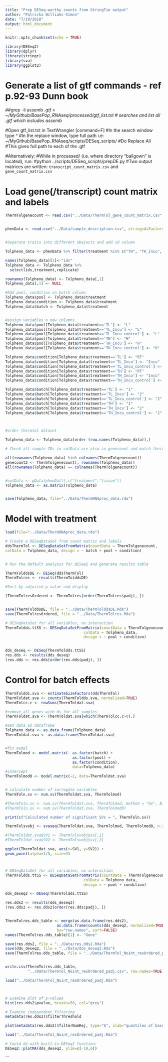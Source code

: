 ```yaml
---
title: "Prep DESeq-worthy counts from StringTie output"
author: "Patricka Williams-Simon"
date: "7/19/2018"
output: html_document
---
```


```r
knitr::opts_chunk$set(echo = TRUE)

library(DESeq2)
library(dplyr)
library(stringr)
library(sva)
library(ggplot2)
```

# Generate a list of gtf commands - ref p.92-93 Dunn book

##grep -li assemb *.gtf > ~/MyGithub/BasePop_RNAseq/processed/gtf_list.txt
# searches and list all .gtf which includes assemb*

#Open gtf_list.txt in TextWrangler [command+F]
#In the search window type ^
#In the replace window, type full path i.e: ~/MyGithub/BasePop_RNAseq/scripts/DESeq_scripts/
#Do Replace All
#This gives full path to each of the .gtf

#Alternatively:
#While in processed/ (i.e. where directory "ballgown" is located), run:
#python ../scripts/DESeq_scripts/prepDE.py
#Two output matrices are written: `transcript_count_matrix.csv` and `gene_count_matrix.csv`

# Load gene(/transcript) count matrix and labels

```r

ThermTolgenecount <- read.csv("../Data/ThermTol_gene_count_matrix.csv", row.names="gene_id")


phenData <- read.csv("../Data/sample_description.csv", stringsAsFactors = FALSE)


#Separate traits into different obejects and add id column 

Tolpheno_data <- phenData %>% filter(treatment %in% c("TH", "TH_Incu", "TH_Incu_control", "TL","TL_Incu", "TL_Incu_control"  ))

names(Tolpheno_data)[1]<-"ids"
Tolpheno_data <- Tolpheno_data %>%
  select(ids,treatment,replicate)

rownames(Tolpheno_data) <- Tolpheno_data[,1]
Tolpheno_data[,1] <- NULL

#Add pool, condition an batch column
Tolpheno_data$pool <- Tolpheno_data$treatment
Tolpheno_data$condition <- Tolpheno_data$treatment
Tolpheno_data$batch <- Tolpheno_data$treatment


#assign variables o new columns
Tolpheno_data$pool[Tolpheno_data$treatment=='TL'] <- "L"
Tolpheno_data$pool[Tolpheno_data$treatment=='TL_Incu'] <- "L"
Tolpheno_data$pool[Tolpheno_data$treatment=='TL_Incu_control'] <- "L"
Tolpheno_data$pool[Tolpheno_data$treatment=='TH'] <- "H"
Tolpheno_data$pool[Tolpheno_data$treatment=='TH_Incu'] <- "H"
Tolpheno_data$pool[Tolpheno_data$treatment=='TH_Incu_control'] <- "H"

Tolpheno_data$condition[Tolpheno_data$treatment=='TL'] <- "RT"
Tolpheno_data$condition[Tolpheno_data$treatment=='TL_Incu'] <- "Incu"
Tolpheno_data$condition[Tolpheno_data$treatment=='TL_Incu_control'] <- "RT"
Tolpheno_data$condition[Tolpheno_data$treatment=='TH'] <- "RT"
Tolpheno_data$condition[Tolpheno_data$treatment=='TH_Incu'] <- "Incu"
Tolpheno_data$condition[Tolpheno_data$treatment=='TH_Incu_control'] <- "RT"

Tolpheno_data$batch[Tolpheno_data$treatment=='TL'] <- "1"
Tolpheno_data$batch[Tolpheno_data$treatment=='TL_Incu'] <- "2"
Tolpheno_data$batch[Tolpheno_data$treatment=='TL_Incu_control'] <- "2"
Tolpheno_data$batch[Tolpheno_data$treatment=='TH'] <- "1"
Tolpheno_data$batch[Tolpheno_data$treatment=='TH_Incu'] <- "2"
Tolpheno_data$batch[Tolpheno_data$treatment=='TH_Incu_control'] <- "2"



#order thermtol dataset 

Tolpheno_data <- Tolpheno_data[order (row.names(Tolpheno_data)),]

# Check all sample IDs in colData are also in genecount and match their orders

all(rownames(Tolpheno_data) %in% colnames(ThermTolgenecount))
genecount2 <- ThermTolgenecount[, rownames(Tolpheno_data)]
all(rownames(Tolpheno_data) == colnames(ThermTolgenecount))


#colData <- pData(phenDat)[,c("treatment","tissue")]
Tolpheno_data <- as.matrix(Tolpheno_data)


save(Tolpheno_data, file="../Data/ThermRNAproc_data.rda")


```

# Model with treatment 

```r

load(file="../Data/ThermRNAproc_data.rda")

# Create a DESeqDataSet from count matrix and labels
ddsThermTol <- DESeqDataSetFromMatrix(countData = ThermTolgenecount,
colData = Tolpheno_data, design = ~ batch + pool + condition)


# Run the default analysis for DESeq2 and generate results table

ThermTolddsDE <- DESeq(ddsThermTol)
ThermTolres <- results(ThermTolddsDE)

#Sort by adjusted p-value and display

(ThermTolresOrdered <- ThermTolres[order(ThermTolres$padj), ])


save(ThermTolddsDE, file = "../Data/ThermTolddsDE.Rda")
save(ThermTolresOrdered, file = "../Data/ThermTolres.Rda")

```


```r
# DESeqDataSet for all variables, no interaction
ThermToldds.ttSS <- DESeqDataSetFromMatrix(countData = ThermTolgenecount, 
                                   colData = Tolpheno_data, 
                                   design = ~ pool + condition)


dds_deseq <- DESeq(ThermToldds.ttSS)
res.dds <- results(dds_deseq)
(res.dds <- res.dds[order(res.dds$padj), ])
```


# Control for batch effects

```r
ThermToldds.sva <- estimateSizeFactors(ddsThermTol)
ThermToldat.sva <- counts(ThermToldds.sva, normalized=TRUE)
ThermTolcc.c <- rowSums(ThermToldat.sva)

#remove all genes with 0s for all samples
ThermToldat.sva <- ThermToldat.sva[which(ThermTolcc.c>0),]

#set data as dataframe
Tolpheno_data <- as.data.frame(Tolpheno_data)
ThermToldat.sva <- as.data.frame(ThermToldat.sva)


#fit model
ThermTolmod <- model.matrix(~ as.factor(batch) + 
                              as.factor(pool) + 
                              as.factor(condition), 
                              data=Tolpheno_data)
#intercept
ThermTolmod0 <- model.matrix(~1, data=ThermToldat.sva) 


# calculate number of surrogate variables
ThermToln.sv <- num.sv(ThermToldat.sva, ThermTolmod)

#ThermToln.sv <- num.sv(ThermToldat.sva, ThermTolmod, method = "be", B =5)
#ThermToln.sv <- num.sv(ThermToldat.sva, ThermTolmod0)

print(c("Calculated number of significant SVs = ", ThermToln.sv))

ThermTolsvobj <- svaseq(ThermToldat.sva, ThermTolmod, ThermTolmod0, n.sv=ThermToln.sv) 

#ThermToldat.sva$SV1 <- ThermTolsvobj$sv[,1]
#ThermToldat.sva$SV2 <- ThermTolsvobj$sv[,2]

ggplot(ThermToldat.sva, aes(x=SV1, y=SV2)) +
geom_point(alpha=1/5, size=3)

```


#

```r
# DESeqDataSet for all variables, no interaction
ThermToldds.ttSS <- DESeqDataSetFromMatrix(countData = ThermTolgenecount, 
                                   colData = Tolpheno_data, 
                                   design = ~ pool + condition)

dds_deseq2 <- DESeq(ThermToldds.ttSS)

res.dds2 <- results(dds_deseq2)
(res.dds2 <- res.dds2[order(res.dds$padj), ])


ThermTolres.dds_table <- merge(as.data.frame(res.dds2), 
                       as.data.frame(counts(dds_deseq2, normalized=TRUE)), 
                       by="row.names", sort=FALSE)
names(ThermTolres.dds_table)[1] <- "Gene"

save(res.dds2, file = "../Data/res.dds2.Rda")
save(dds_deseq2, file = "../Data/dds_deseq2.Rda")
save(ThermTolres.dds_table, file = "../Data/ThermTol_Noint_resOrdered_padj.Rda")


write.csv(ThermTolres.dds_table, 
          "../Data/ThermTol_Noint_resOrdered_padj.csv", row.names=TRUE)

load("../Data/ThermTol_Noint_resOrdered_padj.Rda")



# Examine plot of p-values
hist(res.dds2$pvalue, breaks=50, col="grey")

# Examine independent filtering
metadata(res.dds2)$filterThreshold

plot(metadata(res.dds2)$filterNumRej, type="b", xlab="quantiles of baseMean", ylab="number of rejections")
```



```r
load("../Data/ThermTol_Noint_resOrdered_padj.Rda")

# Could do with built-in DESeq2 function:
DESeq2::plotMA(dds_deseq2, ylim=c(-10,6))

```





```



